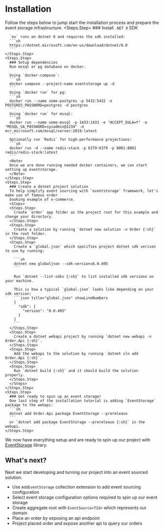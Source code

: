 
# Installation

Follow the steps below to jump start the installation process and prepare the event storage infrastructure.
  <Steps>
    <Steps.Step>
      ### Install `.NET 8` SDK
      
      `es` runs on dotnet 8 and requires the sdk installed:
      ```sh
      https://dotnet.microsoft.com/en-us/download/dotnet/8.0
      ```
    </Steps.Step>
    <Steps.Step>
      ### Setup dependencies
      Run mssql or pg database on docker.

      Using `docker-compose`: 
      ```sh
      docker compose --project-name eventstorage up -d
      ```
      Using `docker run` for pg:
      ```sh
      docker run --name some-postgres -p 5432:5432 -e POSTGRES_PASSWORD=postgres -d postgres
      ```
      Using `docker run` for mssql:
      ```sh
      docker run --name some-mssql -p 1433:1433 -e "ACCEPT_EULA=Y" -e "MSSQL_SA_PASSWORD=sysadmin@1234" -d mcr.microsoft.com/mssql/server:2019-latest
      ```
      Optionally run `Redis` for high-performance projections:
      ```sh
      docker run -d --name redis-stack -p 6379:6379 -p 8001:8001 redis/redis-stack:latest
      ```
      <Note>
      Once we are done running needed docker containers, we can start setting up eventstorage.
      </Note>
    </Steps.Step>
    <Steps.Step>
      ### Create a dotnet project solution
      To help simplify event sourcing with `eventstorage` framework, let's make use of famous order
      booking example of e-commerce.
      <Steps>
      <Steps.Step>
        Create `order` app folder as the project root for this example and change your directory.
      </Steps.Step>
      <Steps.Step>
        Create a solution by running `dotnet new solution -n Order {:sh}` in the root folder.
      </Steps.Step>
      <Steps.Step>
        Create a `global.json` which specifies project dotnet sdk verison to use by running:
        
        ```sh
        dotnet new globaljson --sdk-version=8.0.405
        ```

        Run `dotnet --list-sdks {:sh}` to list installed sdk versions on your machine.
        
        This is how a typical `global.json` looks like depending on your sdk version:
        ```json title="global.json" showLineNumbers
        {
          "sdk": {
            "version": "8.0.405"
          }
        }
        ```
      </Steps.Step>
      <Steps.Step>
        Create a dotnet webapi project by running `dotnet new webapi -n Order.Api {:sh}`.
      </Steps.Step>
      <Steps.Step>
        Add the webapi to the solution by running `dotnet sln add Order.Api {:sh}`.
      </Steps.Step>
      <Steps.Step>
        Run `dotnet build {:sh}` and it should build the solution properly.
      </Steps.Step>
      </Steps>
    </Steps.Step>
    <Steps.Step>
      ### Get ready to spin up an event storage!
      One last step of the installation tutorial is adding `EventStorage` package to the webapi:
      ```sh
      dotnet add Order.Api package EventStorage --prerelease
      ```
      or `dotnet add package EventStorage --prerelease {:sh}` in the webapi.
    </Steps.Step>
  </Steps>
    

We now have everything setup and are ready to spin up our project with
[EventStorage](https://www.nuget.org/packages/eventstorage) library.

## What's next?

Next we start developing and turning our project into an event sourced solution.
- Use `AddEventStorage` collection extension to add event sourcing configuration
- Select event storage configuration options required to spin up our event storage
- Create aggregate root with `EventSource<TId>` which represents our domain
- Place an order by exposing an api endpoint
- Project placed order and expose another api to query our orders

